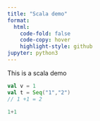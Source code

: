 ```yaml
---
title: "Scala demo"
format:
  html:
    code-fold: false
    code-copy: hover
    highlight-style: github
jupyter: python3
---
```


This is a scala demo

```scala
val v = 1
val t = Seq("1","2")
// 1 +1 = 2
```

```python
1+1
```